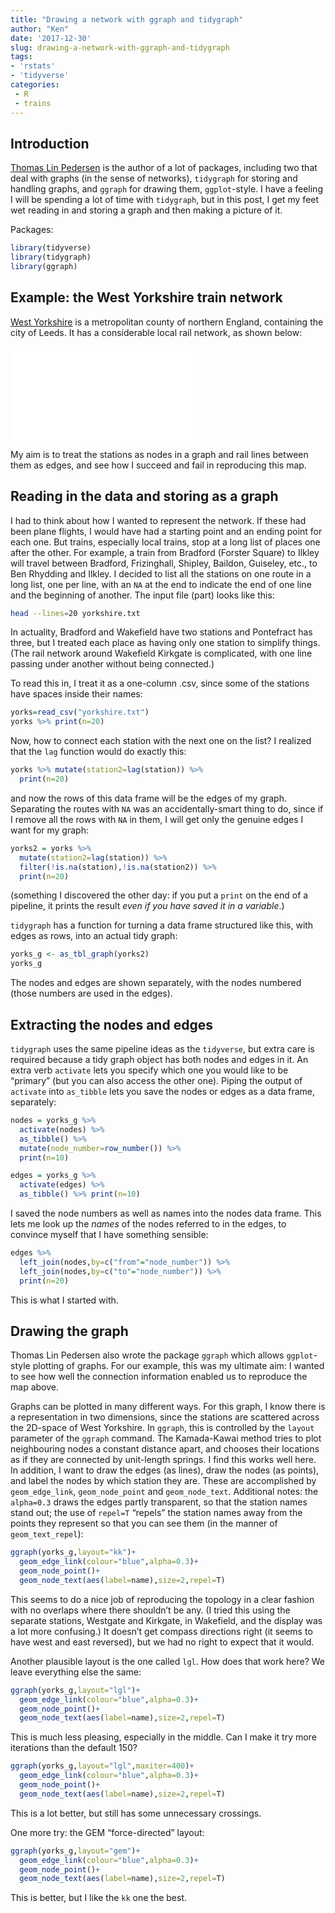 ```yaml
---
title: "Drawing a network with ggraph and tidygraph"
author: "Ken"
date: '2017-12-30'
slug: drawing-a-network-with-ggraph-and-tidygraph
tags:
- 'rstats'
- 'tidyverse'
categories: 
 - R 
 - trains
---
```


## Introduction

[Thomas Lin Pedersen](https://github.com/thomasp85) is the author of a lot of packages, including two that deal with graphs (in the sense of networks), `tidygraph` for storing and handling graphs, and `ggraph` for drawing them, `ggplot`-style. I have a feeling I will be spending a lot of time with `tidygraph`, but in this post, I get my feet wet reading in and storing a graph and then making a picture of it.

Packages:

```r
library(tidyverse)
library(tidygraph)
library(ggraph)
```


## Example: the West Yorkshire train network

[West Yorkshire](https://en.wikipedia.org/wiki/West_Yorkshire) is a metropolitan county of northern England, containing the city of Leeds. It has a considerable local rail network, as shown below:

![](/Rail-network-map.pdf)


My aim is to treat the stations as nodes in a graph and rail lines between them as edges, and see how I succeed and fail in reproducing this map.

## Reading in the data and storing as a graph

I had to think about how I wanted to represent the network. If these had been plane flights, I would have had a starting point and an ending point for each one. But trains, especially local trains, stop at a long list of places one after the other. For example, a train from Bradford (Forster Square) to Ilkley will travel between Bradford, Frizinghall, Shipley, Baildon, Guiseley, etc., to Ben Rhydding and Ilkley. I decided to list all the stations on one route in a long list, one per line, with an `NA` at the end to indicate the end of one line and the beginning of another. The input file (part) looks like this:

```bash
head --lines=20 yorkshire.txt
```

In actuality, Bradford and Wakefield have two stations and Pontefract has three, but I treated each place as having only one station to simplify things. (The rail network around Wakefield Kirkgate is complicated, with one line passing under another without being connected.)

To read this in, I treat it as a one-column .csv, since some of the stations have spaces inside their names:

```r
yorks=read_csv("yorkshire.txt")
yorks %>% print(n=20)
```

Now, how to connect each station with the next one on the list? I realized that the `lag` function would do exactly this:

```r
yorks %>% mutate(station2=lag(station)) %>% 
  print(n=20)
```

and now the rows of this data frame will be the edges of my graph. Separating the routes with `NA` was an accidentally-smart thing to do, since if I remove all the rows with `NA` in them, I will get only the genuine edges I want for my graph:

```r
yorks2 = yorks %>% 
  mutate(station2=lag(station)) %>% 
  filter(!is.na(station),!is.na(station2)) %>% 
  print(n=20)
```

(something I discovered the other day: if you put a `print` on the end of a pipeline, it prints the result *even if you have saved it in a variable*.)

`tidygraph` has a function for turning a data frame structured like this, with edges as rows, into an actual tidy graph:

```r
yorks_g <- as_tbl_graph(yorks2)
yorks_g
```

The nodes and edges are shown separately, with the nodes numbered (those numbers are used in the edges).

## Extracting the nodes and edges

`tidygraph` uses the same pipeline ideas as the `tidyverse`, but extra care is required because a tidy graph object has both nodes and edges in it. An extra verb `activate` lets you specify which one you would like to be "primary" (but you can also access the other one). Piping the output of `activate` into `as_tibble` lets you save the nodes or edges as a data frame, separately:

```r
nodes = yorks_g %>% 
  activate(nodes) %>% 
  as_tibble() %>% 
  mutate(node_number=row_number()) %>%
  print(n=10)
```

```r
edges = yorks_g %>% 
  activate(edges) %>% 
  as_tibble() %>% print(n=10)
```

I saved the node numbers as well as names into the nodes data frame. This lets me look up the *names* of the nodes referred to in the edges, to convince myself that I have something sensible:

```r
edges %>% 
  left_join(nodes,by=c("from"="node_number")) %>% 
  left_join(nodes,by=c("to"="node_number")) %>% 
  print(n=20)
```

This is what I started with.

## Drawing the graph

Thomas Lin Pedersen also wrote the package `ggraph` which allows `ggplot`-style plotting of graphs. For our example, this was my ultimate aim: I wanted to see how well the connection information enabled us to reproduce the map above.

Graphs can be plotted in many different ways. For this graph, I know there is a representation in two dimensions, since the stations are scattered across the 2D-space of West Yorkshire. In `ggraph`, this is controlled by the `layout` parameter of the `ggraph` command.  The Kamada-Kawai method tries to plot neighbouring nodes a constant distance apart, and chooses their locations as if they are connected by unit-length springs. I find this works well here. In addition, I want to draw the edges (as lines), draw the nodes (as points), and label the nodes by which station they are. These are accomplished by `geom_edge_link`, `geom_node_point` and `geom_node_text`. Additional notes: the `alpha=0.3` draws the edges partly transparent, so that the station names stand out; the use of `repel=T` "repels" the station names away from the points they represent so that you can see them (in the manner of `geom_text_repel`):

```r
ggraph(yorks_g,layout="kk")+
  geom_edge_link(colour="blue",alpha=0.3)+
  geom_node_point()+
  geom_node_text(aes(label=name),size=2,repel=T)
```

This seems to do a nice job of reproducing the topology in a clear fashion with no overlaps where there shouldn't be any. (I tried this using the separate stations, Westgate and Kirkgate, in Wakefield, and the display was a lot more confusing.) It doesn't get compass directions right (it seems to have west and east reversed), but we had no right to expect that it would. 

Another plausible layout is the one called `lgl`. How does that work here? We leave everything else the same:

```r
ggraph(yorks_g,layout="lgl")+
  geom_edge_link(colour="blue",alpha=0.3)+
  geom_node_point()+
  geom_node_text(aes(label=name),size=2,repel=T)
```

This is much less pleasing, especially in the middle. Can I make it try more iterations than the default 150?

```r
ggraph(yorks_g,layout="lgl",maxiter=400)+
  geom_edge_link(colour="blue",alpha=0.3)+
  geom_node_point()+
  geom_node_text(aes(label=name),size=2,repel=T)
```

This is a lot better, but still has some unnecessary crossings.


One more try: the GEM "force-directed" layout:

```r
ggraph(yorks_g,layout="gem")+
  geom_edge_link(colour="blue",alpha=0.3)+
  geom_node_point()+
  geom_node_text(aes(label=name),size=2,repel=T)
```

This is better, but I like the `kk` one the best.

